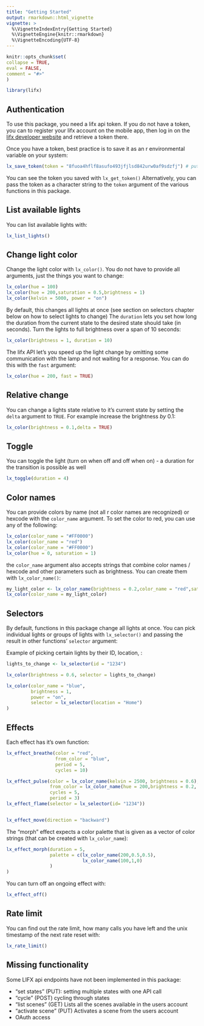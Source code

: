 ```yaml
---
title: "Getting Started"
output: rmarkdown::html_vignette
vignette: >
  %\VignetteIndexEntry{Getting Started}
  %\VignetteEngine{knitr::rmarkdown}
  %\VignetteEncoding{UTF-8}
---
```

  
  ```r
knitr::opts_chunk$set(
collapse = TRUE,
eval = FALSE,
comment = "#>"
)
```


```r
library(lifx)
```

## Authentication

To use this package, you need a lifx api token. If you do not have a token, you can to register your lifx account on the mobile app, then log in on the [lifx developer website](https://api.developer.lifx.com/) and retrieve a token there.

Once you have a token, best practice is to save it as an r environmental variable on your system:

```r
lx_save_token(token = "8fuoa4hflf8asufo493jfjlsd842urw0af9sdzfj") # put your token here
```

You can see the token you saved with `lx_get_token()`
Alternatively, you can pass the token as a character string to the `token` argument of the various functions in this package.


## List available lights

You can list available lights with:

```r
lx_list_lights()
```

## Change light color

Change the light color with `lx_color()`. You do not have to provide all arguments, just the things you  want to change:

```r

lx_color(hue = 100)
lx_color(hue = 200,saturation = 0.5,brightness = 1)
lx_color(kelvin = 5000, power = "on")
```

By default, this changes all lights at once (see section on selectors chapter below on how to select lights to change)
The `duration` lets you set how long the duration from the current state to the desired state should take (in seconds).
Turn the lights to full brightness over a span of 10 seconds:

```r
lx_color(brightness = 1, duration = 10)
```

The lifx API let's you speed up the light change by omitting some communication with the lamp and not waiting for a response. You can do this with the `fast` argument:
```r
lx_color(hue = 200, fast = TRUE)
```

## Relative change

You can change a lights state relative to it's current state by setting the `delta` argument to `TRUE`. For example increase the brightness *by* 0.1:
```r
lx_color(brightness = 0.1,delta = TRUE)
```

## Toggle

You can toggle the light (turn on when off and off when on) - a duration for the transition is possible as well

```r
lx_toggle(duration = 4)

```

## Color names

You can provide colors by name (not all r color names are recognized) or hexcode with the `color_name` argument. To set the color to red, you can use any of the following:

```r
lx_color(color_name = "#FF0000")
lx_color(color_name = "red")
lx_color(color_name = "#FF0000")
lx_color(hue = 0, saturation = 1)
```

the `color_name` argument also accepts strings that combine color names / hexcode and other parameters such as brightness. You can create them with `lx_color_name()`:

```r
my_light_color <- lx_color_name(brightness = 0.2,color_name = "red",saturation = 0.7)
lx_color(color_name = my_light_color)
```

## Selectors

By default, functions in this package change all lights at once. You can pick individual lights or groups of lights with `lx_selector()` and passing the result in other functions' `selector` argument:

Example of picking certain lights by their ID, location, :
```r
lights_to_change <- lx_selector(id = "1234")

lx_color(brightness = 0.6, selector = lights_to_change)

lx_color(color_name = "blue",
         brightness = 1,
         power = "on",
         selector = lx_selector(location = "Home")
)

```



## Effects

Each effect has it's own function:

```r
lx_effect_breathe(color = "red",
                  from_color = "blue",
                  period = 5,
                  cycles = 10)

lx_effect_pulse(color = lx_color_name(kelvin = 2500, brightness = 0.6),
                from_color = lx_color_name(hue = 200,brightness = 0.2, saturation = 0.6),
                cycles = 5,
                period = 3)
lx_effect_flame(selector = lx_selector(id= "1234"))


lx_effect_move(direction = "backward")
```

The "morph" effect expects a color palette that is given as a vector of color strings (that can be created with `lx_color_name`):

```r
lx_effect_morph(duration = 5,
                palette = c(lx_color_name(200,0.5,0.5),
                            lx_color_name(100,1,0)
                )
)
```

You can turn off an ongoing effect with:
```r
lx_effect_off()
```


## Rate limit

You can find out the rate limit, how many calls you have left and the unix timestamp of the next rate reset with:

```r
lx_rate_limit()

```
## Missing functionality 

Some LIFX api endpoints have not been implemented in this package:

- "set states" (PUT): setting multiple states with one API call
- "cycle" (POST) cycling through states
- "list scenes" (GET) Lists all the scenes available in the users account
- "activate scene" (PUT) Activates a scene from the users account
- OAuth access



